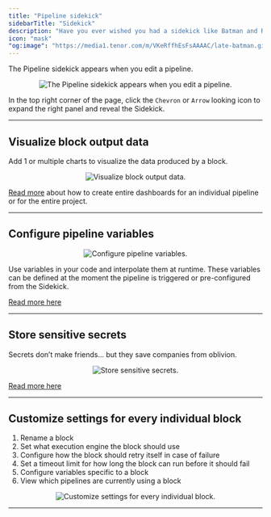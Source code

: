 ```yaml
---
title: "Pipeline sidekick"
sidebarTitle: "Sidekick"
description: "Have you ever wished you had a sidekick like Batman and Robin? Now you have one."
icon: "mask"
"og:image": "https://media1.tenor.com/m/VKeRffhEsFsAAAAC/late-batman.gif"
---
```


The Pipeline sidekick appears when you edit a pipeline.

<Frame>
    <p align="center">
        <img
            alt="The Pipeline sidekick appears when you edit a pipeline."
            src="https://github.com/kozmoai/assets/blob/main/dev-ux/sidekick/open-sidekick.gif?raw=true"
        />
    </p>
</Frame>

In the top right corner of the page, click the `Chevron` or `Arrow` looking icon to expand 
the right panel and reveal the Sidekick.

---

## Visualize block output data

Add 1 or multiple charts to visualize the data produced by a block.

<Frame>
    <p align="center">
        <img
            alt="Visualize block output data."
            src="https://github.com/kozmoai/assets/blob/main/dev-ux/sidekick/add-chart.gif?raw=true"
        />
    </p>
</Frame>

[Read more](/visualizations/dashboards) about how to create entire dashboards 
for an individual pipeline or for the entire project.

---

## Configure pipeline variables

<Frame>
    <p align="center">
        <img
            alt="Configure pipeline variables."
            src="https://github.com/kozmoai/assets/blob/main/dev-ux/sidekick/variables.png?raw=true"
        />
    </p>
</Frame>

Use variables in your code and interpolate them at runtime. 
These variables can be defined at the moment the pipeline is triggered or 
pre-configured from the Sidekick.

[Read more here](/getting-started/runtime-variable)

---

## Store sensitive secrets

Secrets don’t make friends... but they save companies from oblivion.

<Frame>
    <p align="center">
        <img
            alt="Store sensitive secrets."
            src="https://github.com/kozmoai/assets/blob/main/create-secrets.png?raw=True"
        />
    </p>
</Frame>

[Read more here](/development/variables/secrets)

---

## Customize settings for every individual block

1. Rename a block
1. Set what execution engine the block should use
1. Configure how the block should retry itself in case of failure
1. Set a timeout limit for how long the block can run before it should fail
1. Configure variables specific to a block
1. View which pipelines are currently using a block

<Frame>
    <p align="center">
        <img
            alt="Customize settings for every individual block."
            src="https://github.com/kozmoai/assets/blob/main/dev-ux/sidekick/block-settings.png?raw=true"
        />
    </p>
</Frame>

---
